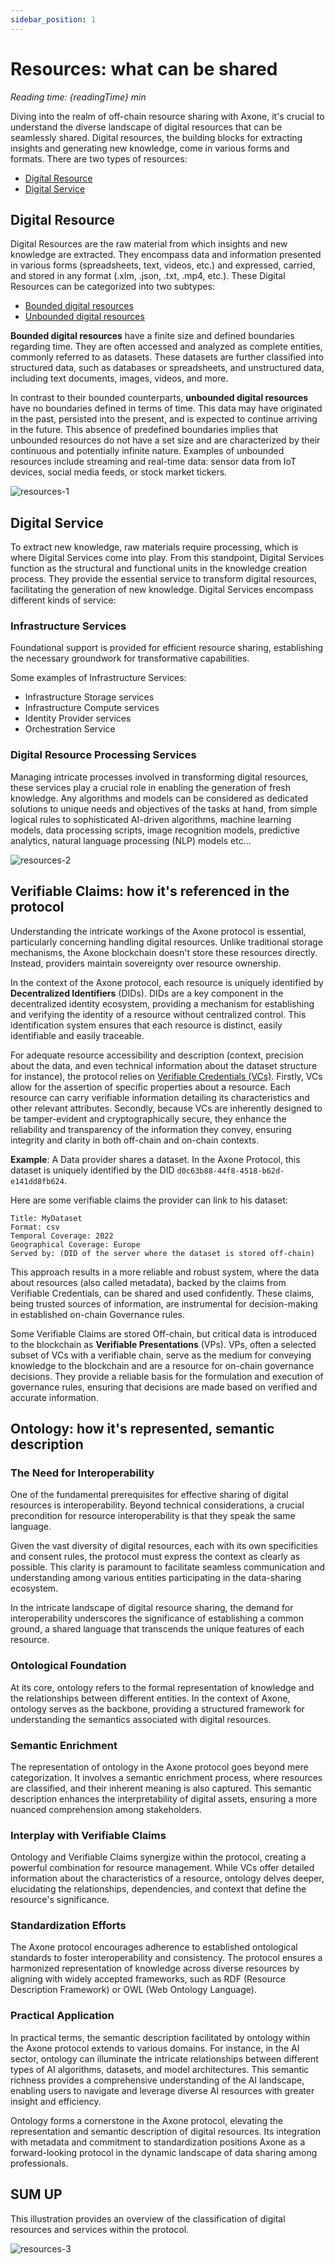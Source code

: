 ```yaml
---
sidebar_position: 1
---
```



# Resources: what can be shared

<i>Reading time: {readingTime} min</i>

Diving into the realm of off-chain resource sharing with Axone, it's crucial to understand the diverse landscape of digital resources that can be seamlessly shared. Digital resources, the building blocks for extracting insights and generating new knowledge, come in various forms and formats.
There are two types of resources:

- <u>Digital Resource</u>
- <u>Digital Service</u>

## Digital Resource

Digital Resources are the raw material from which insights and new knowledge are extracted. They encompass data and information presented in various forms (spreadsheets, text, videos, etc.) and expressed, carried, and stored in any format (.xlm, .json, .txt, .mp4, etc.).
These Digital Resources can be categorized into two subtypes:

- <u>Bounded digital resources</u>
- <u>Unbounded digital resources</u>

**Bounded digital resources** have a finite size and defined boundaries regarding time. They are often accessed and analyzed as complete entities, commonly referred to as datasets. These datasets are further classified into structured data, such as databases or spreadsheets, and unstructured data, including text documents, images, videos, and more.

In contrast to their bounded counterparts, **unbounded digital resources** have no boundaries defined in terms of time. This data may have originated in the past, persisted into the present, and is expected to continue arriving in the future. This absence of predefined boundaries implies that unbounded resources do not have a set size and are characterized by their continuous and potentially infinite nature. Examples of unbounded resources include streaming and real-time data: sensor data from IoT devices, social media feeds, or stock market tickers.

![resources-1](/img/content/academy/resources-1.webp)

## Digital Service

To extract new knowledge, raw materials require processing, which is where Digital Services come into play.
From this standpoint, Digital Services function as the structural and functional units in the knowledge creation process. They provide the essential service to transform digital resources, facilitating the generation of new knowledge.
Digital Services encompass different kinds of service:

### Infrastructure Services

Foundational support is provided for efficient resource sharing, establishing the necessary groundwork for transformative capabilities.

Some examples of Infrastructure Services:

- Infrastructure Storage services
- Infrastructure Compute services
- Identity Provider services
- Orchestration Service

### Digital Resource Processing Services

Managing intricate processes involved in transforming digital resources, these services play a crucial role in enabling the generation of fresh knowledge.
Any algorithms and models can be considered as dedicated solutions to unique needs and objectives of the tasks at hand, from simple logical rules to sophisticated AI-driven algorithms, machine learning models, data processing scripts, image recognition models, predictive analytics, natural language processing (NLP) models etc…

![resources-2](/img/content/academy/resources-2.webp)

## Verifiable Claims: how it's referenced in the protocol

Understanding the intricate workings of the Axone protocol is essential, particularly concerning handling digital resources. Unlike traditional storage mechanisms, the Axone blockchain doesn't store these resources directly. Instead, providers maintain sovereignty over resource ownership.

In the context of the Axone protocol, each resource is uniquely identified by **Decentralized Identifiers** (DIDs). DIDs are a key component in the decentralized identity ecosystem, providing a mechanism for establishing and verifying the identity of a resource without centralized control. This identification system ensures that each resource is distinct, easily identifiable and easily traceable.

For adequate resource accessibility and description (context, precision about the data, and even technical information about the dataset structure for instance), the protocol relies on [Verifiable Credentials (VCs)](https://www.w3.org/TR/vc-data-model/). Firstly, VCs allow for the assertion of specific properties about a resource. Each resource can carry verifiable information detailing its characteristics and other relevant attributes. Secondly, because VCs are inherently designed to be tamper-evident and cryptographically secure, they enhance the reliability and transparency of the information they convey, ensuring integrity and clarity in both off-chain and on-chain contexts.

**Example**: A Data provider shares a dataset. In the Axone Protocol, this dataset is uniquely identified by the DID `d0c63b88-44f8-4518-b62d-e141dd8fb624`.

Here are some verifiable claims the provider can link to his dataset:

```text
Title: MyDataset
Format: csv
Temporal Coverage: 2022
Geographical Coverage: Europe
Served by: (DID of the server where the dataset is stored off-chain) 
```

This approach results in a more reliable and robust system, where the data about resources (also called metadata), backed by the claims from Verifiable Credentials, can be shared and used confidently. These claims, being trusted sources of information, are instrumental for decision-making in established on-chain Governance rules.

Some Verifiable Claims are stored Off-chain, but critical data is introduced to the blockchain as **Verifiable Presentations** (VPs). VPs, often a selected subset of VCs with a verifiable chain, serve as the medium for conveying knowledge to the blockchain and are a resource for on-chain governance decisions. They provide a reliable basis for the formulation and execution of governance rules, ensuring that decisions are made based on verified and accurate information.

## Ontology: how it's represented, semantic description

### The Need for Interoperability

One of the fundamental prerequisites for effective sharing of digital resources is interoperability. Beyond technical considerations, a crucial precondition for resource interoperability is that they speak the same language.

Given the vast diversity of digital resources, each with its own specificities and consent rules, the protocol must express the context as clearly as possible. This clarity is paramount to facilitate seamless communication and understanding among various entities participating in the data-sharing ecosystem.

In the intricate landscape of digital resource sharing, the demand for interoperability underscores the significance of establishing a common ground, a shared language that transcends the unique features of each resource.

### Ontological Foundation

At its core, ontology refers to the formal representation of knowledge and the relationships between different entities. In the context of Axone, ontology serves as the backbone, providing a structured framework for understanding the semantics associated with digital resources.

### Semantic Enrichment

The representation of ontology in the Axone protocol goes beyond mere categorization. It involves a semantic enrichment process, where resources are classified, and their inherent meaning is also captured. This semantic description enhances the interpretability of digital assets, ensuring a more nuanced comprehension among stakeholders.

### Interplay with Verifiable Claims

Ontology and Verifiable Claims synergize within the protocol, creating a powerful combination for resource management. While VCs offer detailed information about the characteristics of a resource, ontology delves deeper, elucidating the relationships, dependencies, and context that define the resource's significance.

### Standardization Efforts

The Axone protocol encourages adherence to established ontological standards to foster interoperability and consistency. The protocol ensures a harmonized representation of knowledge across diverse resources by aligning with widely accepted frameworks, such as RDF (Resource Description Framework) or OWL (Web Ontology Language).

### Practical Application

In practical terms, the semantic description facilitated by ontology within the Axone protocol extends to various domains. For instance, in the AI sector, ontology can illuminate the intricate relationships between different types of AI algorithms, datasets, and model architectures. This semantic richness provides a comprehensive understanding of the AI landscape, enabling users to navigate and leverage diverse AI resources with greater insight and efficiency.

Ontology forms a cornerstone in the Axone protocol, elevating the representation and semantic description of digital resources. Its integration with metadata and commitment to standardization positions Axone as a forward-looking protocol in the dynamic landscape of data sharing among professionals.

## SUM UP

This illustration provides an overview of the classification of digital resources and services within the protocol.

![resources-3](/img/content/academy/resources-3.webp)

<Quiz quiz={quiz}/>
